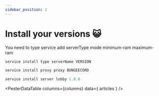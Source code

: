 ```yaml
---
sidebar_position: 2
---
```

# Install your versions 😺

You need to type service add serverType mode minimum-ram maximum-ram

```bash
service install type serverName VERSION
```

<Tabs>
  <TabItem value="proxy" label="DreamNetwork.jar - Example Proxy" default>

```jsx title=/root/DNLauncher.jar
service install proxy proxy BUNGEECORD
```

  </TabItem>
  <TabItem value="server" label="DreamNetwork.jar - Example Server">

```jsx title=/root/DNLauncher.jar
service install server lobby 1.8.8
```

  </TabItem>

</Tabs>



<PesterDataTable columns={columns} data={ articles } />



